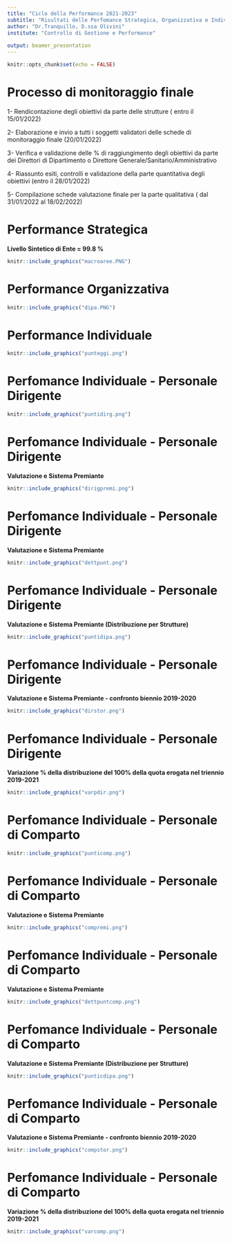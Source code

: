```yaml
---
title: "Ciclo della Performance 2021-2023"
subtitle: "Risultati delle Perfomance Strategica, Organizzativa e Individuale degli obiettivi del 2021"
author: "Dr.Tranquillo, D.ssa Olivini"
institute: "Controllo di Gestione e Performance"
 
output: beamer_presentation
---
```


```r
knitr::opts_chunk$set(echo = FALSE)
```

# Processo di monitoraggio finale

1- Rendicontazione degli obiettivi da parte delle strutture ( entro il 15/01/2022)

2- Elaborazione e invio a tutti i soggetti validatori delle schede di monitoraggio finale (20/01/2022) 
  
3- Verifica e validazione delle \% di raggiungimento degli obiettivi da parte dei Direttori di Dipartimento o Direttore Generale/Sanitario/Amministrativo

4- Riassunto esiti, controlli e validazione della parte quantitativa degli obiettivi (entro il 28/01/2022)

5- Compilazione schede valutazione finale per la parte qualitativa ( dal 31/01/2022 al 18/02/2022)


# Performance Strategica

**Livello Sintetico di Ente = 99.8 %**

```r

knitr::include_graphics("macroaree.PNG")
``` 

# Performance Organizzativa

```r

knitr::include_graphics("dipa.PNG")
``` 

# Performance Individuale

```r

knitr::include_graphics("punteggi.png")
``` 

# Perfomance Individuale - Personale Dirigente

```r

knitr::include_graphics("puntidirg.png")
``` 

# Perfomance Individuale - Personale Dirigente

**Valutazione e Sistema Premiante**

```r

knitr::include_graphics("dirigpremi.png")
``` 

# Perfomance Individuale - Personale Dirigente

**Valutazione e Sistema Premiante**

```r

knitr::include_graphics("dettpunt.png")
``` 

# Perfomance Individuale - Personale Dirigente

**Valutazione e Sistema Premiante (Distribuzione per Strutture)**

```r

knitr::include_graphics("puntidipa.png")
``` 



# Perfomance Individuale - Personale Dirigente

**Valutazione e Sistema Premiante - confronto biennio 2019-2020**

```r

knitr::include_graphics("dirstor.png")
``` 


# Perfomance Individuale - Personale Dirigente


**Variazione % della distribuzione del 100% della quota erogata nel triennio 2019-2021**

```r

knitr::include_graphics("varpdir.png")
``` 


# Perfomance Individuale - Personale di Comparto

```r

knitr::include_graphics("punticomp.png")
``` 


# Perfomance Individuale - Personale di Comparto

**Valutazione e Sistema Premiante**

```r

knitr::include_graphics("compremi.png")
``` 

# Perfomance Individuale - Personale di Comparto

**Valutazione e Sistema Premiante**

```r

knitr::include_graphics("dettpuntcomp.png")
``` 

# Perfomance Individuale - Personale di Comparto

**Valutazione e Sistema Premiante (Distribuzione per Strutture)**

```r

knitr::include_graphics("punticdipa.png")
``` 


# Perfomance Individuale - Personale di Comparto

**Valutazione e Sistema Premiante - confronto biennio 2019-2020**

```r

knitr::include_graphics("compstor.png")
``` 


# Perfomance Individuale - Personale di Comparto


**Variazione % della distribuzione del 100% della quota erogata nel triennio 2019-2021**

```r

knitr::include_graphics("varcomp.png")
``` 

